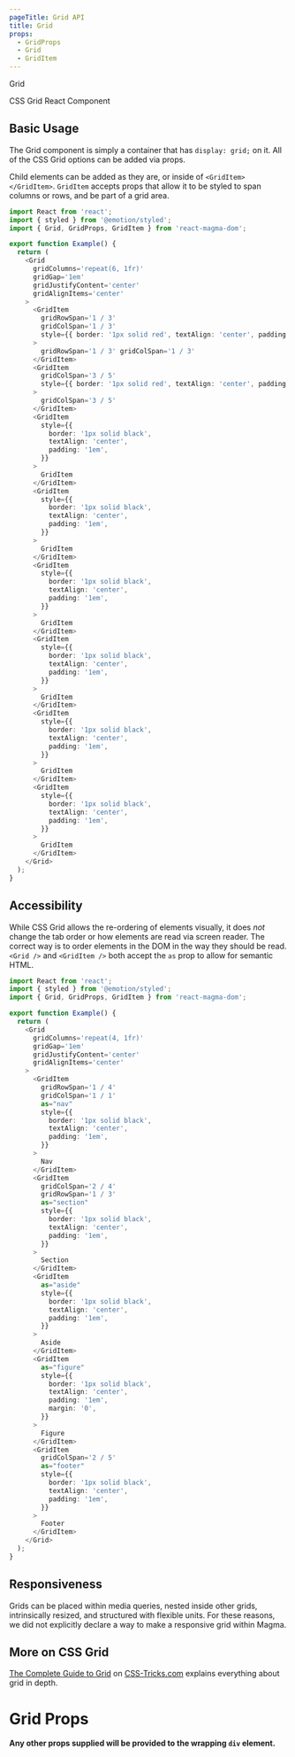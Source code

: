 ```yaml
---
pageTitle: Grid API
title: Grid
props:
  - GridProps
  - Grid
  - GridItem
---
```


<DocsHeading type="api">Grid</DocsHeading>

CSS Grid React Component

## Basic Usage

The Grid component is simply a container that has `display: grid;` on it. All of the CSS Grid options can be added via props.

Child elements can be added as they are, or inside of `<GridItem></GridItem>`. `GridItem` accepts props that allow it to be styled to span columns or rows, and be part of a grid area.

```typescript
import React from 'react';
import { styled } from '@emotion/styled';
import { Grid, GridProps, GridItem } from 'react-magma-dom';

export function Example() {
  return (
    <Grid
      gridColumns='repeat(6, 1fr)'
      gridGap='1em'
      gridJustifyContent='center'
      gridAlignItems='center'
    >
      <GridItem
        gridRowSpan='1 / 3'
        gridColSpan='1 / 3'
        style={{ border: '1px solid red', textAlign: 'center', padding: '1em' }}
      >
        gridRowSpan='1 / 3' gridColSpan='1 / 3'
      </GridItem>
      <GridItem
        gridColSpan='3 / 5'
        style={{ border: '1px solid red', textAlign: 'center', padding: '1em' }}
      >
        gridColSpan='3 / 5'
      </GridItem>
      <GridItem
        style={{
          border: '1px solid black',
          textAlign: 'center',
          padding: '1em',
        }}
      >
        GridItem
      </GridItem>
      <GridItem
        style={{
          border: '1px solid black',
          textAlign: 'center',
          padding: '1em',
        }}
      >
        GridItem
      </GridItem>
      <GridItem
        style={{
          border: '1px solid black',
          textAlign: 'center',
          padding: '1em',
        }}
      >
        GridItem
      </GridItem>
      <GridItem
        style={{
          border: '1px solid black',
          textAlign: 'center',
          padding: '1em',
        }}
      >
        GridItem
      </GridItem>
      <GridItem
        style={{
          border: '1px solid black',
          textAlign: 'center',
          padding: '1em',
        }}
      >
        GridItem
      </GridItem>
      <GridItem
        style={{
          border: '1px solid black',
          textAlign: 'center',
          padding: '1em',
        }}
      >
        GridItem
      </GridItem>
    </Grid>
  );
}
```

## Accessibility

While CSS Grid allows the re-ordering of elements visually, it does _not_ change the tab order or how elements are read via screen reader.
The correct way is to order elements in the DOM in the way they should be read. `<Grid />` and `<GridItem />` both accept the `as` prop to allow for semantic HTML.

```typescript
import React from 'react';
import { styled } from '@emotion/styled';
import { Grid, GridProps, GridItem } from 'react-magma-dom';

export function Example() {
  return (
    <Grid
      gridColumns='repeat(4, 1fr)'
      gridGap='1em'
      gridJustifyContent='center'
      gridAlignItems='center'
    >
      <GridItem
        gridRowSpan='1 / 4'
        gridColSpan='1 / 1'
        as="nav"
        style={{
          border: '1px solid black',
          textAlign: 'center',
          padding: '1em',
        }}
      >
        Nav
      </GridItem>
      <GridItem
        gridColSpan='2 / 4'
        gridRowSpan='1 / 3'
        as="section"
        style={{
          border: '1px solid black',
          textAlign: 'center',
          padding: '1em',
        }}
      >
        Section
      </GridItem>
      <GridItem
        as="aside"
        style={{
          border: '1px solid black',
          textAlign: 'center',
          padding: '1em',
        }}
      >
        Aside
      </GridItem>
      <GridItem
        as="figure"
        style={{
          border: '1px solid black',
          textAlign: 'center',
          padding: '1em',
          margin: '0',
        }}
      >
        Figure
      </GridItem>
      <GridItem
        gridColSpan='2 / 5'
        as="footer"
        style={{
          border: '1px solid black',
          textAlign: 'center',
          padding: '1em',
        }}
      >
        Footer
      </GridItem>
    </Grid>
  );
}
```

## Responsiveness

Grids can be placed within media queries, nested inside other grids, intrinsically resized, and structured with flexible units. For these reasons, we did not explicitly declare a way to make a responsive grid within Magma.

## More on CSS Grid

[The Complete Guide to Grid](https://css-tricks.com/snippets/css/complete-guide-grid/) on [CSS-Tricks.com](https://css-tricks.com/) explains everything about grid in depth.

# Grid Props

<GridProps />

**Any other props supplied will be provided to the wrapping `div` element.**
